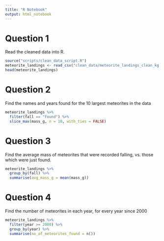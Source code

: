 ```yaml
---
title: "R Notebook"
output: html_notebook
---
```


# Question 1
Read the cleaned data into R.
```r
source("scripts/clean_data_script.R")
meteorite_landings <- read_csv("clean_data/meteorite_landings_clean_kg.csv")
head(meteorite_landings)
```

# Question 2
Find the names and years found for the 10 largest meteorites in the data
```r
meteorite_landings %>% 
  filter(fall == "Found") %>% 
  slice_max(mass_g, n = 10, with_ties = FALSE)
```

# Question 3
Find the average mass of meteorites that were recorded falling, vs. those which were just found.


```r
meteorite_landings %>% 
  group_by(fall) %>% 
  summarise(avg_mass_g = mean(mass_g))
```

# Question 4
Find the number of meteorites in each year, for every year since 2000

```r
meteorite_landings %>% 
  filter(year >= 2000) %>% 
  group_by(year) %>% 
  summarise(no_of_meteorites_found = n())
```

